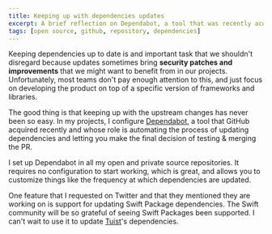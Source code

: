 ```yaml
---
title: Keeping up with dependencies updates
excerpt: A brief reflection on Dependabot, a tool that was recently acquired by GitHub and that helps automate the process of updating dependencies on your GitHub repositories.
tags: [open source, github, repository, dependencies]
---
```


Keeping dependencies up to date is and important task that we shouldn't disregard because updates sometimes bring **security patches and improvements** that we might want to benefit from in our projects. Unfortunately, 
most teams don't pay enough attention to this, and just focus on developing the product on top of a specific version of frameworks and libraries.

The good thing is that keeping up with the upstream changes has never been so easy.
In my projects, 
I configure [Dependabot](https://dependabot.com/), 
a tool that GitHub acquired recently and whose role is automating the process of updating dependencies and letting you make the final decision of testing & merging the PR.

I set up Dependabot in all my open and private source repositories. 
It requires no configuration to start working, which is great, and allows you to customize things like the frequency at which dependencies are updated.

One feature that I requested on Twitter and that they mentioned they are working on is support for updating Swift Package dependencies. The Swift community will be so grateful of seeing Swift Packages been supported. I can't wait to use it to update [Tuist](https://tuist.io)'s dependencies.